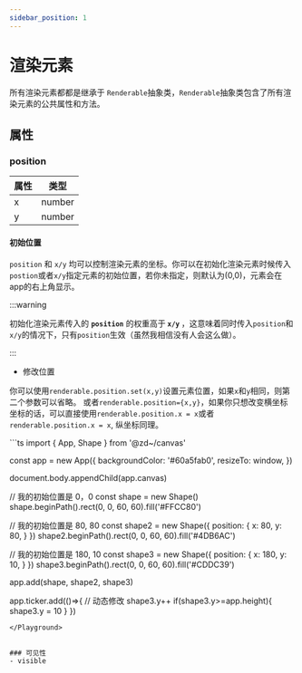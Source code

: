 ```yaml
---
sidebar_position: 1
---
```


# 渲染元素

所有渲染元素都都是继承于 `Renderable`抽象类，`Renderable`抽象类包含了所有渲染元素的公共属性和方法。


## 属性
### position
| 属性    | 类型 |
| --- | ------- |
| x  | number    |
| y  | number    |


#### 初始位置

`position` 和 `x/y` 均可以控制渲染元素的坐标。你可以在初始化渲染元素时候传入`postion`或者`x/y`指定元素的初始位置，若你未指定，则默认为(0,0)，元素会在app的右上角显示。

:::warning

初始化渲染元素传入的 <strong>`position`</strong> 的权重高于<strong> `x/y` </strong>，这意味着同时传入`position`和 `x/y`的情况下，只有`position`生效（虽然我相信没有人会这么做）。

:::

- 修改位置

你可以使用`renderable.position.set(x,y)`设置元素位置，如果`x`和`y`相同，则第二个参数可以省略。
或者`renderable.position={x,y}`，如果你只想改变横坐标坐标的话，可以直接使用`renderable.position.x = x`或者`renderable.position.x = x`, 纵坐标同理。

<Playground>
```ts
import { App, Shape } from '@zd~/canvas'

const app = new App({
  backgroundColor: '#60a5fab0',
  resizeTo: window,
})

document.body.appendChild(app.canvas)

// 我的初始位置是 0，0
const shape = new Shape()
shape.beginPath().rect(0, 0, 60, 60).fill('#FFCC80')

// 我的初始位置是 80, 80
const shape2 = new Shape({
  position: {
    x: 80,
    y: 80,
  }
})
shape2.beginPath().rect(0, 0, 60, 60).fill('#4DB6AC')

// 我的初始位置是 180, 10
const shape3 = new Shape({
  position: {
    x: 180,
    y: 10,
  }
})
shape3.beginPath().rect(0, 0, 60, 60).fill('#CDDC39')

app.add(shape, shape2, shape3)

app.ticker.add(()=>{
  // 动态修改
  shape3.y++
  if(shape3.y>=app.height){
    shape3.y = 10
  }
})

```
</Playground>


### 可见性
- visible 
